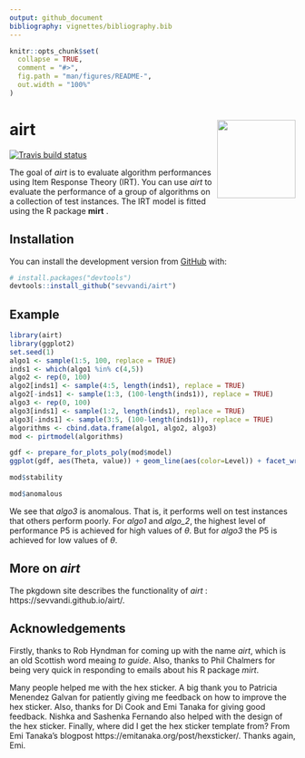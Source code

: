 ```yaml
---
output: github_document
bibliography: vignettes/bibliography.bib
---
```


<!-- README.md is generated from README.Rmd. Please edit that file -->

```r
knitr::opts_chunk$set(
  collapse = TRUE,
  comment = "#>",
  fig.path = "man/figures/README-",
  out.width = "100%"
)
```

# airt <img src='man/figures/logo.png' align="right" height="138" />
  

<!-- badges: start -->
  [![Travis build status](https://travis-ci.org/sevvandi/airt.svg?branch=master)](https://travis-ci.org/sevvandi/airt)
  <!-- badges: end -->
  
The goal of _airt_ is to evaluate algorithm performances using Item Response Theory (IRT). You can use _airt_ to evaluate the performance of a group of algorithms on a collection of test instances.  The IRT model is fitted using the R package __mirt__ . 

## Installation

<!-- You can install the released version of airt from [CRAN](https://CRAN.R-project.org) with: -->

<!-- ``` r -->
<!-- install.packages("airt") -->
<!-- ``` -->

You can install the development version from [GitHub](https://github.com/) with:

``` r
# install.packages("devtools")
devtools::install_github("sevvandi/airt")
```
## Example
```r
library(airt)
library(ggplot2)
set.seed(1)
algo1 <- sample(1:5, 100, replace = TRUE)
inds1 <- which(algo1 %in% c(4,5))
algo2 <- rep(0, 100)
algo2[inds1] <- sample(4:5, length(inds1), replace = TRUE)
algo2[-inds1] <- sample(1:3, (100-length(inds1)), replace = TRUE)
algo3 <- rep(0, 100)
algo3[inds1] <- sample(1:2, length(inds1), replace = TRUE)
algo3[-inds1] <- sample(3:5, (100-length(inds1)), replace = TRUE)
algorithms <- cbind.data.frame(algo1, algo2, algo3)
mod <- pirtmodel(algorithms)

gdf <- prepare_for_plots_poly(mod$model)
ggplot(gdf, aes(Theta, value)) + geom_line(aes(color=Level)) + facet_wrap(.~Algorithm) + ylab("Probability") + ggtitle("Algorithm Trace Lines") + theme_bw()

mod$stability

mod$anomalous
```
We see that _algo3_ is anomalous. That is, it performs well on test instances that others perform poorly. For _algo1_ and _algo_2_,  the highest level of performance P5 is achieved for high values of $\theta$. But for _algo3_ the P5 is achieved for low values of $\theta$.  


## More on _airt_
The pkgdown site describes the functionality of _airt_ : https://sevvandi.github.io/airt/.

## Acknowledgements
Firstly, thanks to Rob Hyndman for coming up with the name _airt_, which is an old Scottish word meaing _to guide_. Also, thanks to Phil Chalmers for being very quick in responding to emails about his R package _mirt_. 

Many people helped me with the hex sticker. A big thank you to Patricia Menendez Galvan for patiently giving me feedback on how to improve the hex sticker. Also,  thanks for Di Cook and Emi Tanaka for giving good feedback. Nishka and Sashenka Fernando also helped with the design of the hex sticker. Finally, where did I get the hex sticker template from? From Emi Tanaka's blogpost https://emitanaka.org/post/hexsticker/. Thanks again, Emi. 

